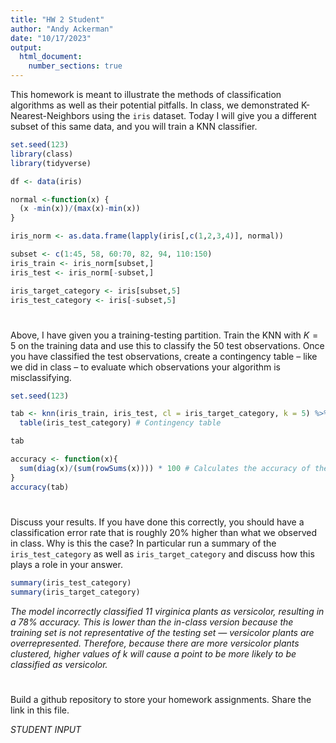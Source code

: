 ```yaml
---
title: "HW 2 Student"
author: "Andy Ackerman"
date: "10/17/2023"
output: 
  html_document:
    number_sections: true
---
```


This homework is meant to illustrate the methods of classification algorithms as well as their potential pitfalls.  In class, we demonstrated K-Nearest-Neighbors using the `iris` dataset.  Today I will give you a different subset of this same data, and you will train a KNN classifier.  

```r
set.seed(123)
library(class)
library(tidyverse)

df <- data(iris) 

normal <-function(x) {
  (x -min(x))/(max(x)-min(x))   
}

iris_norm <- as.data.frame(lapply(iris[,c(1,2,3,4)], normal))

subset <- c(1:45, 58, 60:70, 82, 94, 110:150)
iris_train <- iris_norm[subset,] 
iris_test <- iris_norm[-subset,] 

iris_target_category <- iris[subset,5]
iris_test_category <- iris[-subset,5]


```

#
Above, I have given you a training-testing partition.  Train the KNN with $K = 5$ on the training data and use this to classify the 50 test observations.  Once you have classified the test observations, create a contingency table -- like we did in class -- to evaluate which observations your algorithm is misclassifying.   

```r
set.seed(123)

tab <- knn(iris_train, iris_test, cl = iris_target_category, k = 5) %>% # KNN Test using iris_train as the training data, iris_test as the testing data, iris_target_category as the classifer, and classifying based on the class of the 5 nearest neighbors
  table(iris_test_category) # Contingency table

tab

accuracy <- function(x){
  sum(diag(x)/(sum(rowSums(x)))) * 100 # Calculates the accuracy of the model
}
accuracy(tab)
```

#

Discuss your results.  If you have done this correctly, you should have a classification error rate that is roughly 20% higher than what we observed in class.  Why is this the case? In particular run a summary of the `iris_test_category` as well as `iris_target_category` and discuss how this plays a role in your answer.  

```r
summary(iris_test_category)
summary(iris_target_category)
```

*The model incorrectly classified 11 virginica plants as versicolor, resulting in a 78% accuracy. This is lower than the in-class version because the training set is not representative of the testing set --- versicolor plants are overrepresented. Therefore, because there are more versicolor plants clustered, higher values of k will cause a point to be more likely to be classified as versicolor.* 

#

Build a github repository to store your homework assignments.  Share the link in this file.  

*STUDENT INPUT*


